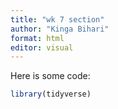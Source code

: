```yaml
---
title: "wk 7 section"
author: "Kinga Bihari"
format: html
editor: visual
---
```


Here is some code:
```r
library(tidyverse)
```

